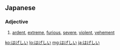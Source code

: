 ==Japanese==
===Adjective===
{{ja-adj|h|decl=i|rom=hageshii}}

# {{ja-def|激しい}} [[ardent]], [[extreme]], [[furious]], [[severe]], [[violent]], [[vehement]]

[[ko:はげしい]]
[[lo:はげしい]]
[[mg:はげしい]]
[[ja:はげしい]]